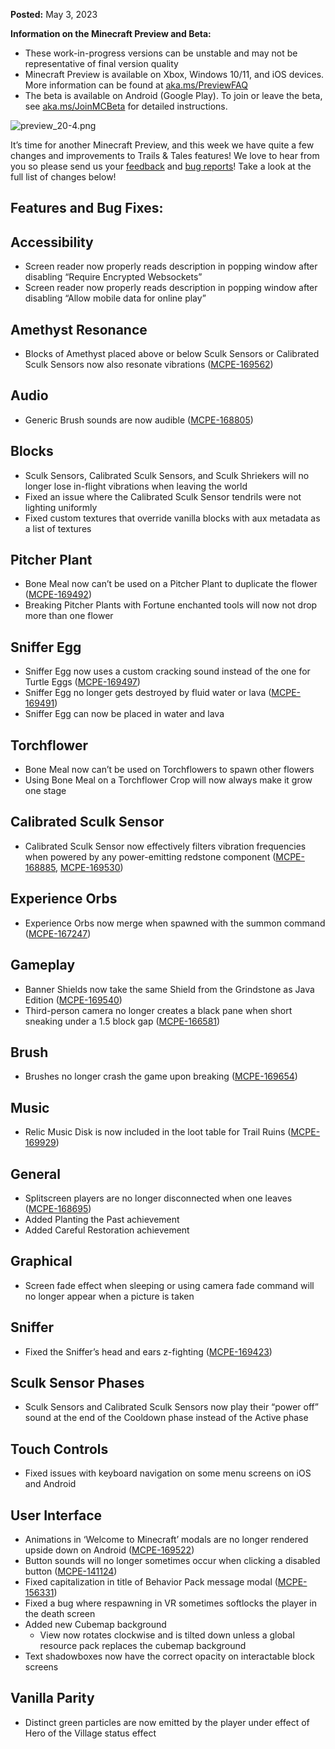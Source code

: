 **Posted:** May 3, 2023

**Information on the Minecraft Preview and Beta:**

-   These work-in-progress versions can be unstable and may not be representative of final version quality
-   Minecraft Preview is available on Xbox, Windows 10/11, and iOS devices. More information can be found at [aka.ms/PreviewFAQ](https://aka.ms/PreviewFAQ)
-   The beta is available on Android (Google Play). To join or leave the beta, see [aka.ms/JoinMCBeta](https://aka.ms/JoinMCBeta) for detailed instructions.

![preview_20-4.png](https://feedback.minecraft.net/hc/article_attachments/15421963180301)

It’s time for another Minecraft Preview, and this week we have quite a few changes and improvements to Trails & Tales features! We love to hear from you so please send us your [feedback](https://aka.ms/MC120Feedback) and [bug reports](https://bugs.mojang.com/)! Take a look at the full list of changes below!  
  

## **Features and Bug Fixes:**

## **Accessibility**

-   Screen reader now properly reads description in popping window after disabling “Require Encrypted Websockets”
-   Screen reader now properly reads description in popping window after disabling “Allow mobile data for online play”

## **Amethyst Resonance**

-   Blocks of Amethyst placed above or below Sculk Sensors or Calibrated Sculk Sensors now also resonate vibrations ([MCPE-169562](https://bugs.mojang.com/browse/MCPE-169562))

## **Audio**

-   Generic Brush sounds are now audible ([MCPE-168805](https://bugs.mojang.com/browse/MCPE-168805))

## **Blocks**

-   Sculk Sensors, Calibrated Sculk Sensors, and Sculk Shriekers will no longer lose in-flight vibrations when leaving the world
-   Fixed an issue where the Calibrated Sculk Sensor tendrils were not lighting uniformly
-   Fixed custom textures that override vanilla blocks with aux metadata as a list of textures

## **Pitcher Plant**

-   Bone Meal now can’t be used on a Pitcher Plant to duplicate the flower ([MCPE-169492](https://bugs.mojang.com/browse/MCPE-169492))
-   Breaking Pitcher Plants with Fortune enchanted tools will now not drop more than one flower

## **Sniffer Egg**

-   Sniffer Egg now uses a custom cracking sound instead of the one for Turtle Eggs ([MCPE-169497](https://bugs.mojang.com/browse/MCPE-169497))
-   Sniffer Egg no longer gets destroyed by fluid water or lava ([MCPE-169491](https://bugs.mojang.com/browse/MCPE-169491))
-   Sniffer Egg can now be placed in water and lava

## **Torchflower**

-   Bone Meal now can’t be used on Torchflowers to spawn other flowers
-   Using Bone Meal on a Torchflower Crop will now always make it grow one stage

## **Calibrated Sculk Sensor**

-   Calibrated Sculk Sensor now effectively filters vibration frequencies when powered by any power-emitting redstone component ([MCPE-168885](https://bugs.mojang.com/browse/MCPE-168885), [MCPE-169530](https://bugs.mojang.com/browse/MCPE-169530))

## **Experience Orbs**

-   Experience Orbs now merge when spawned with the summon command ([MCPE-167247](https://bugs.mojang.com/browse/MCPE-167247))

## **Gameplay**

-   Banner Shields now take the same Shield from the Grindstone as Java Edition ([MCPE-169540](https://bugs.mojang.com/browse/MCPE-169540))
-   Third-person camera no longer creates a black pane when short sneaking under a 1.5 block gap ([MCPE-166581](https://bugs.mojang.com/browse/MCPE-166581))

## **Brush**

-   Brushes no longer crash the game upon breaking ([MCPE-169654](https://bugs.mojang.com/browse/MCPE-169654))

## **Music**

-   Relic Music Disk is now included in the loot table for Trail Ruins ([MCPE-169929](https://bugs.mojang.com/browse/MCPE-169929))

## **General**

-   Splitscreen players are no longer disconnected when one leaves ([MCPE-168695](https://bugs.mojang.com/browse/MCPE-168695))
-   Added Planting the Past achievement
-   Added Careful Restoration achievement

## **Graphical**

-   Screen fade effect when sleeping or using camera fade command will no longer appear when a picture is taken

## **Sniffer**

-   Fixed the Sniffer’s head and ears z-fighting ([MCPE-169423](https://bugs.mojang.com/browse/MCPE-169423))

## **Sculk Sensor Phases**

-   Sculk Sensors and Calibrated Sculk Sensors now play their “power off” sound at the end of the Cooldown phase instead of the Active phase

## **Touch Controls**

-   Fixed issues with keyboard navigation on some menu screens on iOS and Android

## **User Interface**

-   Animations in ‘Welcome to Minecraft’ modals are no longer rendered upside down on Android ([MCPE-169522](https://bugs.mojang.com/browse/MCPE-169522))
-   Button sounds will no longer sometimes occur when clicking a disabled button ([MCPE-141124](https://bugs.mojang.com/browse/MCPE-141124))
-   Fixed capitalization in title of Behavior Pack message modal ([MCPE-156331](https://bugs.mojang.com/browse/MCPE-156331))
-   Fixed a bug where respawning in VR sometimes softlocks the player in the death screen
-   Added new Cubemap background
    -   View now rotates clockwise and is tilted down unless a global resource pack replaces the cubemap background
-   Text shadowboxes now have the correct opacity on interactable block screens

## **Vanilla Parity**

-   Distinct green particles are now emitted by the player under effect of Hero of the Village status effect  
      
    

